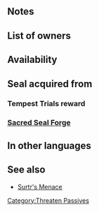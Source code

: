 {{Passive
|name=Threat. Def/Res
|type=C
|exclusive=0
|canUseMove={{MoveList|All}}
|canUseWeapon={{WeaponList|All}}
|intID=2601
|sort=7091
|effectRange=2
|value=6
|timingID=8
|abilityID=53
|randomTimestamp=2021-07-08T07:00:00Z
|randomMinLv=31
|properties=random_owner
|1name=Threat. Def/Res 1
|1tagid=SID_守備魔防の威嚇1
|alt1name=Threat. Def Res 1
|1effect=At start of turn, inflicts Def/Res-3 on foes within 2 spaces of unit through their next actions.
|1required=Threaten Def 1;Threaten Res 1
|1cost=100
|1promotionRarity=5
|1promotionTier=1
|2name=Threat. Def/Res 2
|2tagid=SID_守備魔防の威嚇2
|alt2name=Threat. Def Res 2
|2effect=At start of turn, inflicts Def/Res-4 on foes within 2 spaces of unit through their next actions.
|2required=Threat. Def/Res 1
|2cost=200
|properties2=random_inherit_base,random_owner
}}
==Notes==
{{Penalties}}
==List of owners==
{{Skill Hero List}}
==Availability==
{{PassiveFocusList}}
{{PassiveDistributionList}}
{{PassiveCombatManualList}}
==Seal acquired from==
===Tempest Trials reward===
{{Tempest Trials seal reward}}
===[[Sacred Seal Forge]]===
{{SealCosts
|seals=Threat. Def/Res 1;Threat. Def/Res 2
|badgeColor=Transparent
|costs1=20;100;20
|costs2=400;1000;100
}}
==In other languages==
{{OtherLanguages
|english=Threat. Def/Res
|japanese=守備魔防の威嚇
|german=V/R gefährden
|spanishEU=Reducir Def/Res
|spanishLA=Reducir Def./Res.
|french=Déf/Rés réduite
|italian=Mina Dif/Res
|chineseTW=防守魔防的威嚇
|portuguese=Def./Res. minaz
}}
==See also==
* [[Surtr's Menace]]
{{Passives Navbox|C}}
[[Category:Threaten Passives]]
{{Seals Navbox}}